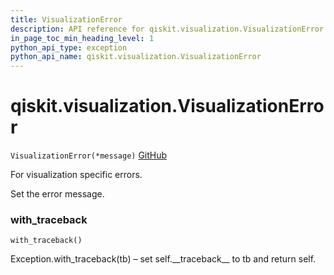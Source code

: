 ```yaml
---
title: VisualizationError
description: API reference for qiskit.visualization.VisualizationError
in_page_toc_min_heading_level: 1
python_api_type: exception
python_api_name: qiskit.visualization.VisualizationError
---
```


# qiskit.visualization.VisualizationError

<span id="qiskit.visualization.VisualizationError" />

`VisualizationError(*message)` [GitHub](https://github.com/qiskit/qiskit/tree/stable/0.18/qiskit/visualization/exceptions.py "view source code")

For visualization specific errors.

Set the error message.

### with\_traceback

<span id="qiskit.visualization.VisualizationError.with_traceback" />

`with_traceback()`

Exception.with\_traceback(tb) – set self.\_\_traceback\_\_ to tb and return self.


